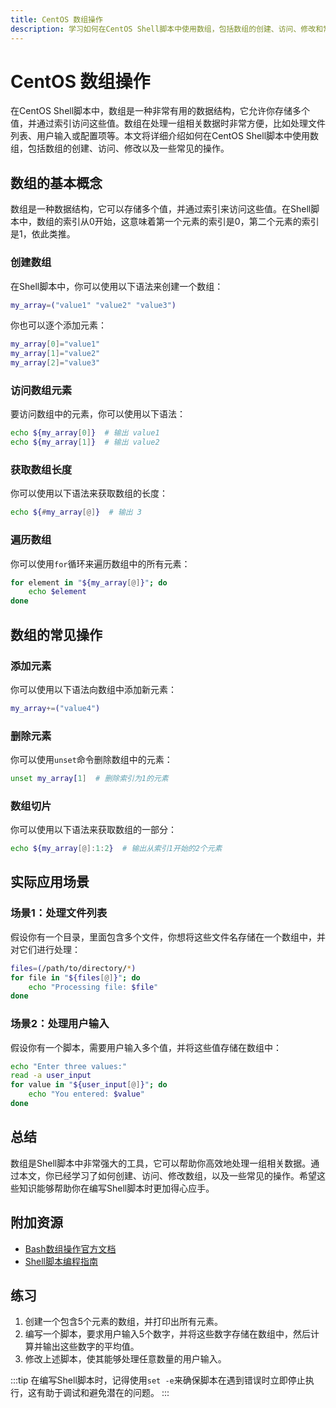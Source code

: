 ```yaml
---
title: CentOS 数组操作
description: 学习如何在CentOS Shell脚本中使用数组，包括数组的创建、访问、修改和常见操作。本文适合初学者，包含代码示例和实际应用场景。
---
```


# CentOS 数组操作

在CentOS Shell脚本中，数组是一种非常有用的数据结构，它允许你存储多个值，并通过索引访问这些值。数组在处理一组相关数据时非常方便，比如处理文件列表、用户输入或配置项等。本文将详细介绍如何在CentOS Shell脚本中使用数组，包括数组的创建、访问、修改以及一些常见的操作。

## 数组的基本概念

数组是一种数据结构，它可以存储多个值，并通过索引来访问这些值。在Shell脚本中，数组的索引从0开始，这意味着第一个元素的索引是0，第二个元素的索引是1，依此类推。

### 创建数组

在Shell脚本中，你可以使用以下语法来创建一个数组：

```bash
my_array=("value1" "value2" "value3")
```

你也可以逐个添加元素：

```bash
my_array[0]="value1"
my_array[1]="value2"
my_array[2]="value3"
```

### 访问数组元素

要访问数组中的元素，你可以使用以下语法：

```bash
echo ${my_array[0]}  # 输出 value1
echo ${my_array[1]}  # 输出 value2
```

### 获取数组长度

你可以使用以下语法来获取数组的长度：

```bash
echo ${#my_array[@]}  # 输出 3
```

### 遍历数组

你可以使用`for`循环来遍历数组中的所有元素：

```bash
for element in "${my_array[@]}"; do
    echo $element
done
```

## 数组的常见操作

### 添加元素

你可以使用以下语法向数组中添加新元素：

```bash
my_array+=("value4")
```

### 删除元素

你可以使用`unset`命令删除数组中的元素：

```bash
unset my_array[1]  # 删除索引为1的元素
```

### 数组切片

你可以使用以下语法来获取数组的一部分：

```bash
echo ${my_array[@]:1:2}  # 输出从索引1开始的2个元素
```

## 实际应用场景

### 场景1：处理文件列表

假设你有一个目录，里面包含多个文件，你想将这些文件名存储在一个数组中，并对它们进行处理：

```bash
files=(/path/to/directory/*)
for file in "${files[@]}"; do
    echo "Processing file: $file"
done
```

### 场景2：处理用户输入

假设你有一个脚本，需要用户输入多个值，并将这些值存储在数组中：

```bash
echo "Enter three values:"
read -a user_input
for value in "${user_input[@]}"; do
    echo "You entered: $value"
done
```

## 总结

数组是Shell脚本中非常强大的工具，它可以帮助你高效地处理一组相关数据。通过本文，你已经学习了如何创建、访问、修改数组，以及一些常见的操作。希望这些知识能够帮助你在编写Shell脚本时更加得心应手。

## 附加资源

- [Bash数组操作官方文档](https://www.gnu.org/software/bash/manual/bash.html#Arrays)
- [Shell脚本编程指南](https://www.shellscript.sh/)

## 练习

1. 创建一个包含5个元素的数组，并打印出所有元素。
2. 编写一个脚本，要求用户输入5个数字，并将这些数字存储在数组中，然后计算并输出这些数字的平均值。
3. 修改上述脚本，使其能够处理任意数量的用户输入。

:::tip
在编写Shell脚本时，记得使用`set -e`来确保脚本在遇到错误时立即停止执行，这有助于调试和避免潜在的问题。
:::